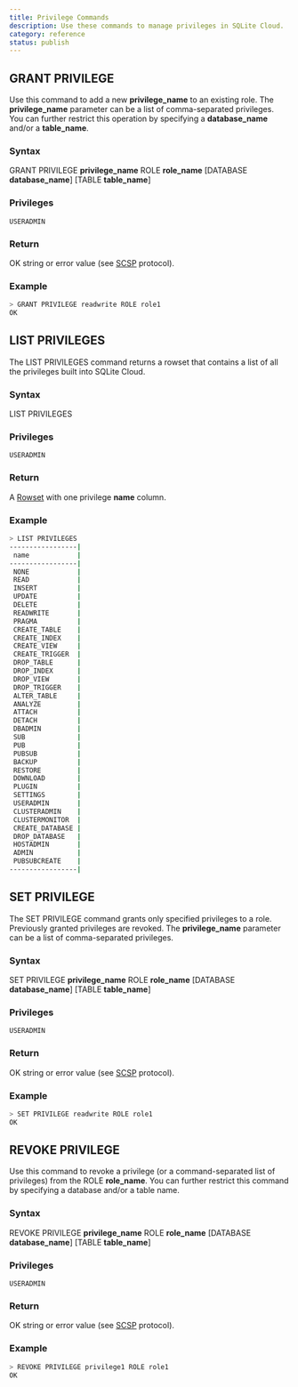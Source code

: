 ```yaml
---
title: Privilege Commands
description: Use these commands to manage privileges in SQLite Cloud.
category: reference
status: publish
---
```

## GRANT PRIVILEGE

Use this command to add a new **privilege_name** to an existing role. The **privilege_name** parameter can be a list of comma-separated privileges. You can further restrict this operation by specifying a **database_name** and/or a **table_name**.

### Syntax

GRANT PRIVILEGE **privilege_name** ROLE **role_name** [DATABASE **database_name**] [TABLE **table_name**]

### Privileges

```
USERADMIN
```

### Return

OK string or error value (see [SCSP](https://github.com/sqlitecloud/sdk/blob/master/PROTOCOL.md) protocol).

### Example

```bash
> GRANT PRIVILEGE readwrite ROLE role1
OK
```

## LIST PRIVILEGES

The LIST PRIVILEGES command returns a rowset that contains a list of all the privileges built into SQLite Cloud.

### Syntax

LIST PRIVILEGES

### Privileges

```
USERADMIN
```

### Return

A [Rowset](https://github.com/sqlitecloud/sdk/blob/master/PROTOCOL.md) with one privilege **name** column.

### Example

```bash
> LIST PRIVILEGES
-----------------|
 name            |
-----------------|
 NONE            |
 READ            |
 INSERT          |
 UPDATE          |
 DELETE          |
 READWRITE       |
 PRAGMA          |
 CREATE_TABLE    |
 CREATE_INDEX    |
 CREATE_VIEW     |
 CREATE_TRIGGER  |
 DROP_TABLE      |
 DROP_INDEX      |
 DROP_VIEW       |
 DROP_TRIGGER    |
 ALTER_TABLE     |
 ANALYZE         |
 ATTACH          |
 DETACH          |
 DBADMIN         |
 SUB             |
 PUB             |
 PUBSUB          |
 BACKUP          |
 RESTORE         |
 DOWNLOAD        |
 PLUGIN          |
 SETTINGS        |
 USERADMIN       |
 CLUSTERADMIN    |
 CLUSTERMONITOR  |
 CREATE_DATABASE |
 DROP_DATABASE   |
 HOSTADMIN       |
 ADMIN           |
 PUBSUBCREATE    |
-----------------|
```

## SET PRIVILEGE

The SET PRIVILEGE command grants only specified privileges to a role. Previously granted privileges are revoked. The **privilege_name** parameter can be a list of comma-separated privileges.

### Syntax

SET PRIVILEGE **privilege_name** ROLE **role_name** [DATABASE **database_name**] [TABLE **table_name**]

### Privileges

```
USERADMIN
```

### Return

OK string or error value (see [SCSP](https://github.com/sqlitecloud/sdk/blob/master/PROTOCOL.md) protocol).

### Example

```bash
> SET PRIVILEGE readwrite ROLE role1
OK
```

## REVOKE PRIVILEGE

Use this command to revoke a privilege (or a command-separated list of privileges) from the ROLE **role_name**. You can further restrict this command by specifying a database and/or a table name.

### Syntax

REVOKE PRIVILEGE **privilege_name** ROLE **role_name** [DATABASE **database_name**] [TABLE **table_name**]

### Privileges

```
USERADMIN
```

### Return

OK string or error value (see [SCSP](https://github.com/sqlitecloud/sdk/blob/master/PROTOCOL.md) protocol).

### Example

```bash
> REVOKE PRIVILEGE privilege1 ROLE role1
OK
```
